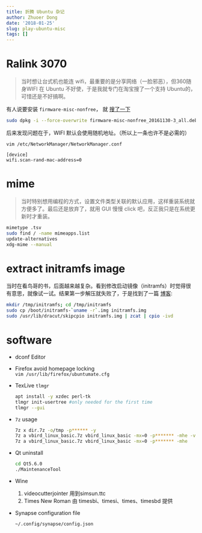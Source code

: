 ```yaml
---
title: 折腾 Ubuntu 杂记
author: Zhuoer Dong
date: '2018-01-25'
slug: play-ubuntu-misc
tags: []
---
```




# Ralink 3070

> 当时想让台式机也能连 wifi，最重要的是分享网络（一脸邪恶），但360随身WIFI 在 Ubuntu 不好使，于是我就专门在淘宝搜了一个支持 Ubuntu的，可惜还是不好搞啊。

有人说要安装 `firmware-misc-nonfree`， 就 [搜了一下](https://packages.debian.org/search?searchon=names&keywords=+firmware-misc-nonfree)

```bash
sudo dpkg -i --force-overwrite firmware-misc-nonfree_20161130-3_all.deb 
```

后来发现问题在于，WIFI 默认会使用随机地址。（所以上一条也许不是必需的）

`vim /etc/NetworkManager/NetworkManager.conf`
```
[device]
wifi.scan-rand-mac-address=0
```



# mime

> 当时特别想用编程的方式，设置文件类型关联的默认应用，这样重装系统就方便多了。最后还是放弃了，就用 GUI 慢慢 click 吧，反正我只是在系统更新时才重装。

```bash
mimetype .tsv
sudo find / -name mimeapps.list
update-alternatives
xdg-mime --manual
```



# extract initramfs image

当时在看鸟哥的书，后面越来越复杂。看到修改启动镜像（initramfs）时觉得很有意思，就像试一试。结果第一步解压就失败了，于是找到了一篇 [博客](http://thegeekdiary.com/centos-rhel-7-how-to-extract-initramfs-image-and-editview-it/):

```bash
mkdir /tmp/initramfs; cd /tmp/initramfs
sudo cp /boot/initramfs-`uname -r`.img initramfs.img
sudo /usr/lib/dracut/skipcpio initramfs.img | zcat | cpio -ivd
```



# software

- dconf Editor

- Firefox avoid homepage locking  
  `vim /usr/lib/firefox/ubuntumate.cfg`

- TexLive `tlmgr`

   ```bash
   apt install -y xzdec perl-tk
   tlmgr init-usertree #only needed for the first time
   tlmgr --gui
   ```
- `7z` usage

   ```bash
   7z x dir.7z -o/tmp -p****** -y
   7z a vbird_linux_basic.7z vbird_linux_basic -mx=0 -p******* -mhe -v1g
   7z a vbird_linux_basic.7z vbird_linux_basic -mx=0 -p******* -mhe
   ```

- Qt uninstall

  ```bash    
  cd Qt5.6.0
  ./MaintenanceTool
  ```

- Wine  

  1. videocutterjointer 用到simsun.ttc
  1. Times New Roman 由 timesbi、timesi、times、timesbd 提供

- Synapse configuration file 

  `~/.config/synapse/config.json`











